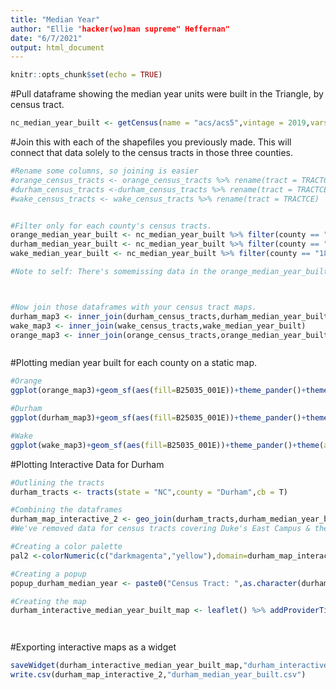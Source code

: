```yaml
---
title: "Median Year"
author: "Ellie "hacker(wo)man supreme" Heffernan"
date: "6/7/2021"
output: html_document
---
```


```r
knitr::opts_chunk$set(echo = TRUE)
```

#Pull dataframe showing the median year units were built in the Triangle, by census tract. 
```r
nc_median_year_built <- getCensus(name = "acs/acs5",vintage = 2019,vars =c("B25035_001E"),region="tract",regionin="state:37")
```


#Join this with each of the shapefiles you previously made. This will connect that data solely to the census tracts in those three counties.
```r
#Rename some columns, so joining is easier
#orange_census_tracts <- orange_census_tracts %>% rename(tract = TRACTCE)
#durham_census_tracts <-durham_census_tracts %>% rename(tract = TRACTCE)
#wake_census_tracts <- wake_census_tracts %>% rename(tract = TRACTCE)


#Filter only for each county's census tracts. 
orange_median_year_built <- nc_median_year_built %>% filter(county == "135",B25035_001E!="-666666666")
durham_median_year_built <- nc_median_year_built %>% filter(county == "063",B25035_001E!="-666666666")
wake_median_year_built <- nc_median_year_built %>% filter(county == "183",B25035_001E!="-666666666")

#Note to self: There's somemissing data in the orange_median_year_built that IS available on census reporter. Plug in the data from census reporter. Any other missing values are places without data available on median on year or places without housing units at all -- such as the RDU airport. 



#Now join those dataframes with your census tract maps. 
durham_map3 <- inner_join(durham_census_tracts,durham_median_year_built)
wake_map3 <- inner_join(wake_census_tracts,wake_median_year_built) 
orange_map3 <- inner_join(orange_census_tracts,orange_median_year_built)



```


#Plotting median year built for each county on a static map. 

```r
#Orange
ggplot(orange_map3)+geom_sf(aes(fill=B25035_001E))+theme_pander()+theme(axis.text = element_blank(), axis.ticks = element_blank())+     theme(panel.grid.major=element_line(colour="transparent"))+scale_fill_distiller(palette="Blues",name ="Median Year") + labs(title = "Median Year Structures Were Built in Orange County",caption = "Source: U.S. Census/ACS 2019")

#Durham
ggplot(durham_map3)+geom_sf(aes(fill=B25035_001E))+theme_pander()+theme(axis.text = element_blank(), axis.ticks = element_blank())+ theme(panel.grid.major=element_line(colour="transparent"))+scale_fill_distiller(palette="Blues",name ="Median Year Structures Were Built") + labs(title = "Median Year") + labs(title = "Median Year Structures Were Built in Durham County",caption = "Source: U.S. Census/ACS 2019")

#Wake
ggplot(wake_map3)+geom_sf(aes(fill=B25035_001E))+theme_pander()+theme(axis.text = element_blank(), axis.ticks = element_blank())+ theme(panel.grid.major=element_line(colour="transparent"))+scale_fill_distiller(palette="Blues",name ="Median Year Structures Were Built") + labs(title = "Median Year Structures Were Built") + labs(title = "Median Year",caption = "Source: U.S. Census/ACS 2019")

```





#Plotting Interactive Data for Durham
```r
#Outlining the tracts 
durham_tracts <- tracts(state = "NC",county = "Durham",cb = T)

#Combining the dataframes
durham_map_interactive_2 <- geo_join(durham_tracts,durham_median_year_built,"TRACTCE","tract") %>% filter(NAME!="9801",TRACTCE!="001503")
#We've removed data for census tracts covering Duke's East Campus & the Durham Freeway. 

#Creating a color palette 
pal2 <-colorNumeric(c("darkmagenta","yellow"),domain=durham_map_interactive_2$B25035_001E,reverse = TRUE)

#Creating a popup
popup_durham_median_year <- paste0("Census Tract: ",as.character(durham_map_interactive_2$NAME),"<br/> Median Year of Construction: ",as.character(durham_map_interactive_2$B25035_001E))

#Creating the map 
durham_interactive_median_year_built_map <- leaflet() %>% addProviderTiles("CartoDB.Positron") %>% setView(-78.999,36.055,zoom =11) %>% addPolygons(data = durham_map_interactive_2,fillColor =~pal2(durham_map_interactive_2$B25035_001E),fillOpacity = 1.5,weight = .2,smoothFactor=.2,popup =~ popup_durham_median_year) %>% addLegend(pal=pal2,values=durham_map_interactive_2$B25035_001E,position = "bottomright",title = "Median year that <br/> structures were built <br/> in Durham County")




```


#Exporting interactive maps as a widget
```r

saveWidget(durham_interactive_median_year_built_map,"durham_interactive_median_year_built_map.html",selfcontained = TRUE)
write.csv(durham_map_interactive_2,"durham_median_year_built.csv")
```



